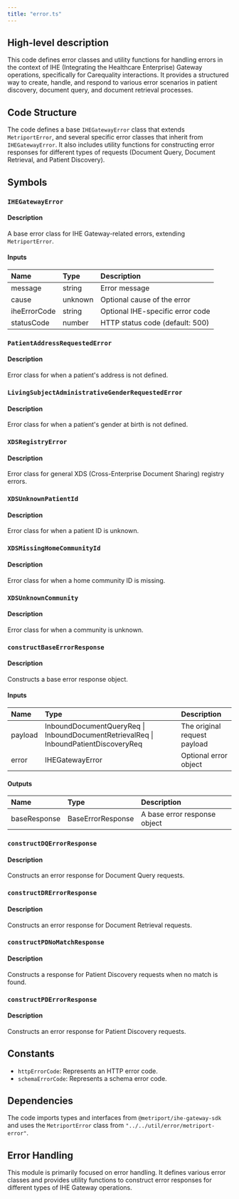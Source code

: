 ```yaml
---
title: "error.ts"
---
```


## High-level description
This code defines error classes and utility functions for handling errors in the context of IHE (Integrating the Healthcare Enterprise) Gateway operations, specifically for Carequality interactions. It provides a structured way to create, handle, and respond to various error scenarios in patient discovery, document query, and document retrieval processes.

## Code Structure
The code defines a base `IHEGatewayError` class that extends `MetriportError`, and several specific error classes that inherit from `IHEGatewayError`. It also includes utility functions for constructing error responses for different types of requests (Document Query, Document Retrieval, and Patient Discovery).

## Symbols

### `IHEGatewayError`
#### Description
A base error class for IHE Gateway-related errors, extending `MetriportError`.

#### Inputs
| Name | Type | Description |
|:-----|:-----|:------------|
| message | string | Error message |
| cause | unknown | Optional cause of the error |
| iheErrorCode | string | Optional IHE-specific error code |
| statusCode | number | HTTP status code (default: 500) |

### `PatientAddressRequestedError`
#### Description
Error class for when a patient's address is not defined.

### `LivingSubjectAdministrativeGenderRequestedError`
#### Description
Error class for when a patient's gender at birth is not defined.

### `XDSRegistryError`
#### Description
Error class for general XDS (Cross-Enterprise Document Sharing) registry errors.

### `XDSUnknownPatientId`
#### Description
Error class for when a patient ID is unknown.

### `XDSMissingHomeCommunityId`
#### Description
Error class for when a home community ID is missing.

### `XDSUnknownCommunity`
#### Description
Error class for when a community is unknown.

### `constructBaseErrorResponse`
#### Description
Constructs a base error response object.

#### Inputs
| Name | Type | Description |
|:-----|:-----|:------------|
| payload | InboundDocumentQueryReq \| InboundDocumentRetrievalReq \| InboundPatientDiscoveryReq | The original request payload |
| error | IHEGatewayError | Optional error object |

#### Outputs
| Name | Type | Description |
|:-----|:-----|:------------|
| baseResponse | BaseErrorResponse | A base error response object |

### `constructDQErrorResponse`
#### Description
Constructs an error response for Document Query requests.

### `constructDRErrorResponse`
#### Description
Constructs an error response for Document Retrieval requests.

### `constructPDNoMatchResponse`
#### Description
Constructs a response for Patient Discovery requests when no match is found.

### `constructPDErrorResponse`
#### Description
Constructs an error response for Patient Discovery requests.

## Constants
- `httpErrorCode`: Represents an HTTP error code.
- `schemaErrorCode`: Represents a schema error code.

## Dependencies
The code imports types and interfaces from `@metriport/ihe-gateway-sdk` and uses the `MetriportError` class from `"../../util/error/metriport-error"`.

## Error Handling
This module is primarily focused on error handling. It defines various error classes and provides utility functions to construct error responses for different types of IHE Gateway operations.